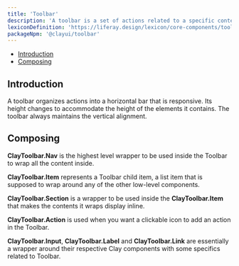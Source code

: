 ```yaml
---
title: 'Toolbar'
description: 'A toolbar is a set of actions related to a specific context that are grouped into a horizontal bar.'
lexiconDefinition: 'https://liferay.design/lexicon/core-components/toolbars/'
packageNpm: '@clayui/toolbar'
---
```



<div class="nav-toc-absolute">
<div class="nav-toc">

-   [Introduction](#introduction)
-   [Composing](#composing)

</div>
</div>

## Introduction

A toolbar organizes actions into a horizontal bar that is responsive. Its height changes to accommodate the height of the elements it contains. The toolbar always maintains the vertical alignment.

<Toolbar />

## Composing

**ClayToolbar.Nav** is the highest level wrapper to be used inside the Toolbar to wrap all the content inside.

**ClayToolbar.Item** represents a Toolbar child item, a list item that is supposed to wrap around any of the other low-level components.

**ClayToolbar.Section** is a wrapper to be used inside the **ClayToolbar.Item** that makes the contents it wraps display inline.

**ClayToolbar.Action** is used when you want a clickable icon to add an action in the Toolbar.

**ClayToolbar.Input**, **ClayToolbar.Label** and **ClayToolbar.Link** are essentially a wrapper around their respective Clay components with some specifics related to Toolbar.

<ComplexToolbar />
